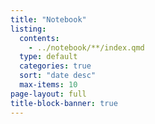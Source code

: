 ```yaml
---
title: "Notebook"
listing:
  contents: 
    - ../notebook/**/index.qmd
  type: default
  categories: true
  sort: "date desc"
  max-items: 10
page-layout: full
title-block-banner: true
---
```

